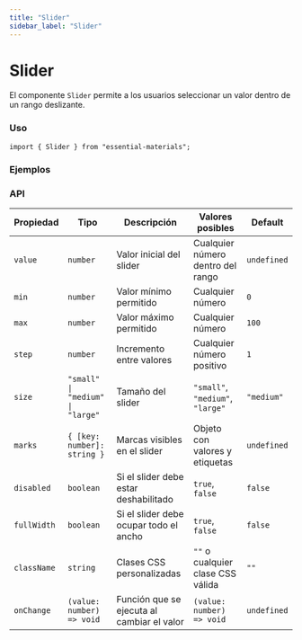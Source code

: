 ```yaml
---
title: "Slider"
sidebar_label: "Slider"
---
```



# Slider

El componente `Slider` permite a los usuarios seleccionar un valor dentro de un rango deslizante.

### Uso

```tsx
import { Slider } from "essential-materials";
```

### Ejemplos

<SliderExamples />

### API

| Propiedad    | Tipo                    | Descripción                                      | Valores posibles                           | Default      |
|-------------|-------------------------|--------------------------------------------------|--------------------------------------------|--------------|
| `value`     | `number`                 | Valor inicial del slider                        | Cualquier número dentro del rango         | `undefined`  |
| `min`       | `number`                 | Valor mínimo permitido                          | Cualquier número                          | `0`          |
| `max`       | `number`                 | Valor máximo permitido                          | Cualquier número                          | `100`        |
| `step`      | `number`                 | Incremento entre valores                        | Cualquier número positivo                 | `1`          |
| `size`      | `"small" \| "medium" \| "large"` | Tamaño del slider                      | `"small"`, `"medium"`, `"large"`         | `"medium"`   |
| `marks`     | `{ [key: number]: string }` | Marcas visibles en el slider             | Objeto con valores y etiquetas           | `undefined`  |
| `disabled`  | `boolean`                | Si el slider debe estar deshabilitado           | `true`, `false`                          | `false`      |
| `fullWidth` | `boolean`                | Si el slider debe ocupar todo el ancho          | `true`, `false`                          | `false`      |
| `className` | `string`                 | Clases CSS personalizadas                       | `""` o cualquier clase CSS válida        | `""`         |
| `onChange`  | `(value: number) => void` | Función que se ejecuta al cambiar el valor      | `(value: number) => void`                 | `undefined`  |